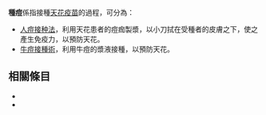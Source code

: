 '''種痘'''係指接種[[天花疫苗|天花疫苗]]的過程，可分為：
* [[人痘接种法|人痘接种法]]，利用天花患者的痘痂製漿，以小刀拭在受種者的皮膚之下，使之產生免疫力，以預防天花。
* [[牛痘接種術|牛痘接種術]]，利用牛痘的漿液接種，以預防天花。

== 相關條目 ==
*{{lookfrom|種痘}}
*{{lookfrom|种痘}}

{{disambig|C|Cat=二字消歧义}}
